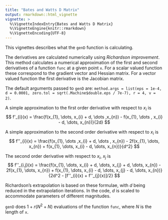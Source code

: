 ```yaml
---
title: "Bates and Watts D Matrix"
output: rmarkdown::html_vignette
vignette: >
  %\VignetteIndexEntry{Bates and Watts D Matrix}
  %\VignetteEngine{knitr::rmarkdown}
  %\VignetteEncoding{UTF-8}
---
```


This vignettes describes what the `genD` function is calculating.

The derivatives are calculated numerically using _Richardson improvement_. 
This method calculates a numerical approximation of the first and second derivatives of a function `func` at a given point `x`.
For a scalar valued function these correspond to the gradient vector and Hessian matrix. 
For a vector valued function the first derivative is the Jacobian matrix.

The default arguments passed to `genD` are: `method.args = list(eps = 1e-4, d = 0.0001, zero.tol = sqrt(.Machine$double.eps / 7e-7), r = 4, v = 2)`.

A simple approximation to the first order derivative with respect to $x_i$ is
$$
f'_{i}(x) = \frac{f(x_{1}, \dots, x_{i} + d, \dots ,x_{n}) - f(x_{1}, \dots , x_{i} - d, \dots, x_{n})}{2d}
$$

A simple approximation to the second order derivative with respect to $x_i$ is
$$
f''_{i}(x) = \frac{f(x_{1}, \dots ,x_{i} + d, \dots , x_{n}) - 2f(x_{1}, \dots, x_{n}) + f(x_{1}, \dots, x_{i} - d, \dots, x_{n})}{d^2}
$$

The second order derivative with respect to $x_i$, $x_j$ is
$$
f''_{i,j}(x) = \frac{f(x_{1}, \dots, x_{i} + d, \dots, x_{j} + d, \dots, x_{n}) - 2f(x_{1}, \dots, x_{n}) + f(x_{1}, \dots, x_{i} - d, \dots, x_{j} - d, \dots, x_{n})}{2d^2 - [f''_{i}(x) + f''_{j}(x)]/2}
$$

Richardson's extrapolation is based on these formulae, with $d$ being reduced in the extrapolation iterations. 
In the code, $d$ is scaled to accommodate parameters of different magnitudes.

`genD` does $1 + r(N^2 + N)$ evaluations of the function `func`, where $N$ is the length of `x`.

